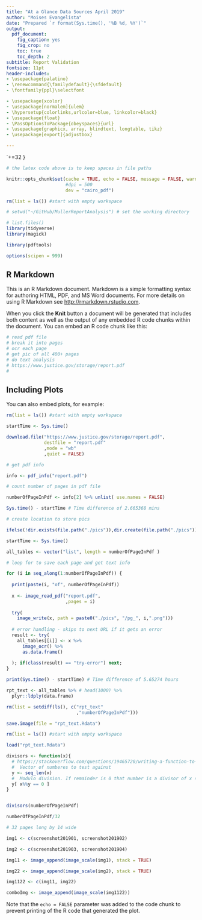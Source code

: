 ---
title: "At a Glance Data Sources April 2019"
author: "Moises Evangelista"
date: "Prepared `r format(Sys.time(), '%B %d, %Y')`"
output:
  pdf_document:
    fig_caption: yes
    fig_crop: no
    toc: true
    toc_depth: 2
subtitle: Report Validation
fontsize: 11pt
header-includes:
- \usepackage{palatino}
- \renewcommand{\familydefault}{\sfdefault}
- \fontfamily{ppl}\selectfont

- \usepackage{xcolor}
- \usepackage[normalem]{ulem}
- \hypersetup{colorlinks,urlcolor=blue, linkcolor=black}
- \usepackage{float}
- \PassOptionsToPackage{obeyspaces}{url}
- \usepackage{graphicx, array, blindtext, longtable, tikz}
- \usepackage[export]{adjustbox}

---


\makeatletter 
\begingroup \lccode`+=32 \lowercase
 {\endgroup \def\Url@ObeySp{\Url@Edit\Url@String{ }{+}}}
 \def\Url@space{\penalty\Url@sppen\ }
\makeatother

```{r setup, include=FALSE}

# the latex code above is to keep spaces in file paths

knitr::opts_chunk$set(cache = TRUE, echo = FALSE, message = FALSE, warning = FALSE, include = FALSE,
                      #dpi = 500
                      dev = "cairo_pdf")

rm(list = ls()) #start with empty workspace

# setwd("~/GitHub/MullerReportAnalysis") # set the working directory

# list.files()
library(tidyverse)
library(magick)

library(pdftools)

options(scipen = 999)

```


## R Markdown

This is an R Markdown document. Markdown is a simple formatting syntax for authoring HTML, PDF, and MS Word documents. For more details on using R Markdown see <http://rmarkdown.rstudio.com>.

When you click the **Knit** button a document will be generated that includes both content as well as the output of any embedded R code chunks within the document. You can embed an R code chunk like this:

```{r getData}

# read pdf file
# break it into pages
# ocr each page
# get pic of all 400+ pages
# do text analysis
# https://www.justice.gov/storage/report.pdf
# 
```

## Including Plots

You can also embed plots, for example:

```{r get_pageImages, echo=FALSE}

rm(list = ls()) #start with empty workspace

startTime <- Sys.time()

download.file("https://www.justice.gov/storage/report.pdf",
              destfile = "report.pdf"
              ,mode = "wb"
              ,quiet = FALSE)

# get pdf info

info <- pdf_info("report.pdf")

# count number of pages in pdf file

numberOfPageInPdf <- info[2] %>% unlist( use.names = FALSE)

Sys.time() - startTime # Time difference of 2.665368 mins

# create location to store pics

ifelse(!dir.exists(file.path("./pics")),dir.create(file.path("./pics")), FALSE)

startTime <- Sys.time()

all_tables <- vector("list", length = numberOfPageInPdf )

# loop for to save each page and get text info

for (i in seq_along(1:numberOfPageInPdf)) {
  
  print(paste(i, "of", numberOfPageInPdf))
  
  x <- image_read_pdf("report.pdf",
                      ,pages = i)
  
  try(
    image_write(x, path = paste0("./pics", "/pg_", i,".png")))
  
  # error handling - skips to next URL if it gets an error
  result <- try(
    all_tables[[i]] <- x %>% 
      image_ocr() %>%
      as.data.frame()
    
  ); if(class(result) == "try-error") next;
}

print(Sys.time() - startTime) # Time difference of 5.65274 hours

rpt_text <- all_tables %>% # head(1000) %>%
  plyr::ldply(data.frame) 

rm(list = setdiff(ls(), c("rpt_text"
                          ,"numberOfPageInPdf")))

save.image(file = "rpt_text.Rdata")


```

```{r createPictWithAllpages}

rm(list = ls()) #start with empty workspace

load("rpt_text.Rdata") 

divisors <- function(x){
  # https://stackoverflow.com/questions/19465720/writing-a-function-to-calculate-divisors-in-r
  #  Vector of numberes to test against
  y <- seq_len(x)
  #  Modulo division. If remainder is 0 that number is a divisor of x so return it
  y[ x%%y == 0 ]
}


divisors(numberOfPageInPdf)

numberOfPageInPdf/32

# 32 pages long by 14 wide

img1 <- c(screenshot201901, screenshot201902)

img2 <- c(screenshot201903, screenshot201904)

img11 <- image_append(image_scale(img1), stack = TRUE)

img22 <- image_append(image_scale(img2), stack = TRUE)

img1122 <- c(img11, img22)

comboImg <- image_append(image_scale(img1122))


```

Note that the `echo = FALSE` parameter was added to the code chunk to prevent printing of the R code that generated the plot.
